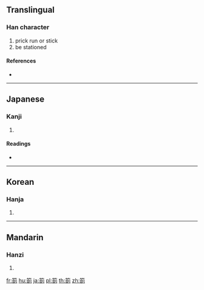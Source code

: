 {{character info/new}}
{{also|剳}}
==Translingual==

===Han character===
{{Han char|rn=118|rad=竹|as=08|sn=14|four=|canj=HORN}}

# prick run or stick
# be stationed

====References====
* {{Han ref|kx=0888.070|dkj=26149|dj=1316.030|hdz=52984.061|uh=7B9A|ud=31642}}

----

==Japanese==

===Kanji===
{{ja-kanji|grade=|rs=竹08}}

# {{defn|lang=ja|sort=竹08}}

====Readings====
* {{ja-readings|on=[[さつ]] (satsu), [[とう]] (tō)|kun=[[さす]] (sasu), [[かぎ]] (kagi)|nanori=}}

----

==Korean==

===Hanja===
{{ko-hanja|hangeul=차|eumhun=|rv=cha|mr=ch'a|y=cha}}

# {{defn|lang=ko|sort=竹08}}

----

==Mandarin==

===Hanzi===
{{cmn-hanzi|pin=[[zhá]] ([[zha2]])|wg=cha<sup>2</sup>}}

# {{defn|lang=cmn|sort=竹08}}

[[fr:箚]]
[[hu:箚]]
[[ja:箚]]
[[pl:箚]]
[[th:箚]]
[[zh:箚]]